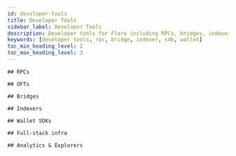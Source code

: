 ```yaml
---
id: developer-tools
title: Developer Tools
sidebar_label: Developer Tools
description: Developer tools for Flare including RPCs, bridges, indexers, wallet SDKs, and more.
keywords: [developer tools, rpc, bridge, indexer, sdk, wallet]
toc_min_heading_level: 2
toc_max_heading_level: 3
---
```



<DeveloperTools />

<div className="visually-hidden">

    ## RPCs

    ## OFTs

    ## Bridges

    ## Indexers

    ## Wallet SDKs

    ## Full-stack infra

    ## Analytics & Explorers

</div>
